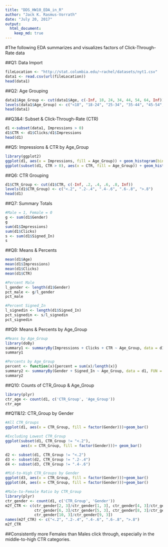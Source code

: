 ```yaml
---
title: "DDS_HW10_EDA_in_R"
author: "Jack K. Rasmus-Vorrath"
date: "July 20, 2017"
output: 
  html_document:
    keep_md: true
---
```


#The following EDA summarizes and visualizes factors of Click-Through-Rate data

##Q1: Data Import
```r
fileLocation <- "http://stat.columbia.edu/~rachel/datasets/nyt1.csv"
data1 <- read.csv(url(fileLocation))
head(data1)
```

##Q2: Age Grouping
```r
data1$Age_Group <- cut(data1$Age, c(-Inf, 18, 24, 34, 44, 54, 64, Inf))
levels(data1$Age_Group) <- c("<18", "18-24", "25-34", "35-44", "45-54", "55-64", "65+")
head(data1)
```

##Q3&4: Subset & Click-Through-Rate (CTR)
```r
d1 <-subset(data1, Impressions > 0)
d1$CTR <- d1$Clicks/d1$Impressions
head(d1)
```

##Q5: Impressions & CTR by Age_Group
```r
library(ggplot2)
ggplot(d1, aes(x = Impressions, fill = Age_Group)) + geom_histogram(binwidth = 1)
ggplot(subset(d1, CTR > 0), aes(x = CTR, fill = Age_Group)) + geom_histogram(binwidth = .025)
```

##Q6: CTR Grouping
```r
d1$CTR_Group <- cut(d1$CTR, c(-Inf, .2, .4, .6, .8, Inf))
levels(d1$CTR_Group) <- c("<.2", ".2-.4", ".4-.6", ".6-.8", ">.8")
head(d1)
```

##Q7: Summary Totals
```r
#Male = 1, Female = 0
g <- sum(d1$Gender)
g
sum(d1$Impressions)
sum(d1$Clicks)
s <- sum(d1$Signed_In)
s
```

##Q8: Means & Percents
```r
mean(d1$Age)
mean(d1$Impressions)
mean(d1$Clicks)
mean(d1$CTR)

#Percent Male
l_gender <- length(d1$Gender)
pct_male <- g/l_gender
pct_male

#Percent Signed_In
l_signedin <- length(d1$Signed_In)
pct_signedin <- s/l_signedin
pct_signedin
```

##Q9: Means & Percents by Age_Group
```r
#Means by Age_Group
library(doBy)
summary1 <- summaryBy(Impressions + Clicks + CTR ~ Age_Group, data = d1, FUN = mean)
summary1

#Percents by Age_Group
percent <- function(x){percent = sum(x)/length(x)}
summary2 <- summaryBy(Gender + Signed_In ~ Age_Group, data = d1, FUN = percent)
summary2
```

##Q10: Counts of CTR_Group & Age_Group
```r
library(plyr)
ctr_age <- count(d1, c('CTR_Group', 'Age_Group'))
ctr_age
```

##Q11&12: CTR_Group by Gender
```r
#All CTR_Groups
ggplot(d1, aes(x = CTR_Group, fill = factor(Gender)))+geom_bar()

#Excluding Lowest CTR_Group
ggplot(subset(d1, CTR_Group != "<.2"), 
       aes(x = CTR_Group, fill = factor(Gender)))+ geom_bar()

d2 <- subset(d1, CTR_Group != "<.2")
d3 <- subset(d2, CTR_Group != ".2-.4")
d4 <- subset(d3, CTR_Group != ".4-.6")

#Mid-to-High CTR_Groups by Gender
ggplot(d3, aes(x = CTR_Group, fill = factor(Gender)))+geom_bar()
ggplot(d4, aes(x = CTR_Group, fill = factor(Gender)))+geom_bar()

#Male-to-Female Ratio by CTR_Group
library(plyr)
ctr_gender <- count(d1, c('CTR_Group', 'Gender'))
m2f_CTR <- c(ctr_gender[2, 3]/ctr_gender[1, 3], ctr_gender[4, 3]/ctr_gender[3, 3], 
             ctr_gender[6, 3]/ctr_gender[5, 3], ctr_gender[8, 3]/ctr_gender[7, 3], 
             ctr_gender[10, 3]/ctr_gender[9, 3])
names(m2f_CTR) <- c("<.2", ".2-.4", ".4-.6", ".6-.8", ">.8")
m2f_CTR
```
##Consistently more Females than Males click through, especially in the middle-to-high CTR categories.